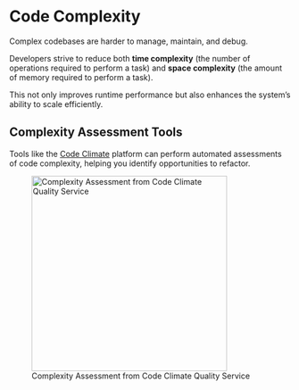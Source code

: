 # Code Complexity


Complex codebases are harder to manage, maintain, and debug.

Developers strive to reduce both **time complexity** (the number of operations required to perform a task) and **space complexity** (the amount of memory required to perform a task).

This not only improves runtime performance but also enhances the system's ability to scale efficiently.

## Complexity Assessment Tools

Tools like the [Code Climate](./code-climate.qmd) platform can perform automated assessments of code complexity, helping you identify opportunities to refactor.

![Complexity Assessment from Code Climate Quality Service](../images/code-climate/complexity-issues.png){height=350}
